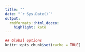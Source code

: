 ```yaml
---
title: ""
date: "`r Sys.Date()`"
output:
  rmdformats::html_docco:
    highlight: kate
---
```


```r
## Global options
knitr::opts_chunk$set(cache = TRUE)
```